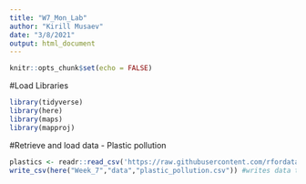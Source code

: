 ```yaml
---
title: "W7_Mon_Lab"
author: "Kirill Musaev"
date: "3/8/2021"
output: html_document
---
```


```r
knitr::opts_chunk$set(echo = FALSE)
```

#Load Libraries
```r
library(tidyverse)
library(here)
library(maps)
library(mapproj)
```

#Retrieve and load data - Plastic pollution
```r
plastics <- readr::read_csv('https://raw.githubusercontent.com/rfordatascience/tidytuesday/master/data/2021/2021-01-26/plastics.csv') %>%  #retrieves the data from the web and puts it into a frame
write_csv(here("Week_7","data","plastic_pollution.csv")) #writes data to file for reference
```

